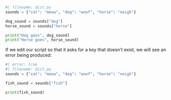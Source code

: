 
```python
#| filename: dict.py
sounds = {"cat": "meow", "dog": "woof", "horse": "neigh"}

dog_sound = sounds["dog"]
horse_sound = sounds["horse"]

print("Dog goes", dog_sound)
print("Horse goes", horse_sound)
```



If we edit our script so that it asks for a key that doesn't exist, we will see an error being produced:


```python
#| error: true
#| filename: dict.py
sounds = {"cat": "meow", "dog": "woof", "horse": "neigh"}

fish_sound = sounds["fish"]

print(fish_sound)
```


